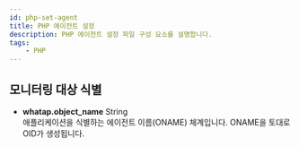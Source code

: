 ```yaml
---
id: php-set-agent
title: PHP 에이전트 설정
description: PHP 에이전트 설정 파일 구성 요소를 설명합니다.
tags:
    - PHP
---
```


## 모니터링 대상 식별

* **whatap.object_name** <span class='type'>String</span><br/>
    애플리케이션을 식별하는 에이전트 이름(ONAME) 체계입니다. ONAME을 토대로 OID가 생성됩니다. 


